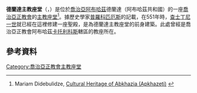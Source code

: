 {{NoteTA
|1=zh-cn:格鲁吉亚;zh-hk:格魯吉亞;zh-tw:喬治亞;
}}
{{Infobox religious building
| building_name         = 德蘭達主教座堂
<br/> Нанҳәа иазку Дранда-ныха<br/>დრანდის ტაძარი
| infobox_width         =
| image                 = Dranda cathedral.jpg
| image_size            = 275px
| caption               = 德蘭達主教座堂
| map_type              = Georgia
| map_size              = 275
| location = [[格鲁吉亚|喬治亞]][[阿布哈茲|阿布哈茲自治共和國]]，德蘭達<br/>{{flag|Georgia}}（{{flag|Abkhazia}} <ref>{{Abkhazia note}}</ref>）
| latitude              =
| longitude             =
| religious_affiliation = [[阿布哈茲正教會|阿布哈茲正教會]]
| rite                  =
| region                = 
| state                 =
| province              =
| territory             =
| prefecture            =
| sector                =
| district              = 
| cercle                =
| municipality          =
| consecration_year     =
| status                =
| functional_status     =
| heritage_designation  =
| leadership            =
| website               =
| architecture          = yes
| architect             =
| architecture_type     =
| architecture_style    = 拜占庭及喬治亞風格
| founded_by            = 查士丁尼一世
| funded_by             =
| general_contractor    =
| facade_direction      =
| groundbreaking        = 約6世紀
| year_completed        = 約551年
| construction_cost     =
| specifications        =
| capacity              =
| length                =
| width                 =
| width_nave            =
| height_max            =
| dome_quantity         =
| dome_height_outer     =
| dome_height_inner     =
| dome_dia_outer        =
| dome_dia_inner        =
| minaret_quantity      =
| minaret_height        =
| spire_quantity        =
| spire_height          =
| materials             =
| nrhp                  =
| added                 =
| refnum                =
| designated            =
}}

'''德蘭達主教座堂'''（{{lang-ab|Нанҳәа иазку Дранда-ныха}}，{{lang-ka|დრანდის ტაძარი}}）是位於[[喬治亞|喬治亞]][[阿布哈茲|阿布哈茲]]德蘭達（阿布哈茲共和國）的一座[[喬治亞正教會|喬治亞正教會]]的[[主教座堂|主教座堂]]<ref>Mariam Didebulidze, [http://harriman.columbia.edu/files/harriman/01392.pdf Cultural Heritage of Abkhazia (Apkhazeti)] {{Wayback|url=http://harriman.columbia.edu/files/harriman/01392.pdf |date=20190818182818 }}</ref>。據歷史學家[[普羅科匹厄斯|普羅科匹厄斯]]的記載，在551年時，[[查士丁尼一世|查士丁尼一世]]就已經在這裡修建一座聖殿，是為德蘭達主教座堂的前身建築。此處曾經是喬治亞正教會阿布哈茲[[卡托利科斯|卡托利科斯]]轄區的教座所在。

== 參考資料 ==
{{reflist}}
{{Commons category|Dranda Cathedral}}
{{coord|42|52|27|N|41|09|44|E|type:city_source:kolossus-plwiki|display=title}}

[[Category:喬治亞正教會主教座堂|Category:喬治亞正教會主教座堂]]